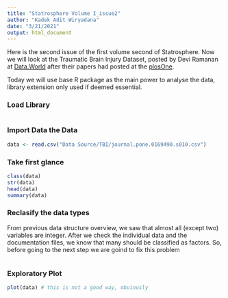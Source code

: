 ```yaml
---
title: "Statrosphere Volume I_issue2"
author: "Kadek Adit Wiryadana"
date: "3/21/2021"
output: html_document
---
```


 Here is the second issue of the first volume second of Statrosphere.
 Now we will look at the Traumatic Brain Injury Dataset, posted by Devi Ramanan at [Data.World](https://data.world/deviramanan2016/traumatic-brain-injury) after their papers had posted at the [plosOne](https://journals.plos.org/plosone/article?id=10.1371/journal.pone.0169490#pone.0169490.s010).

Today we will use base R package as the main power to analyse the data, library extension only used if deemed essential.

### Load Library
```r

```

### Import Data the Data
```r
data <- read.csv("Data Source/TBI/journal.pone.0169490.s010.csv")
```

### Take first glance
```r
class(data)
str(data)
head(data)
summary(data)
```
### Reclasify the data types
From previous data structure overview, we saw that almost all (except two) variables are integer. After we check the individual data and the documentation files, we know that many should be classified as factors. So, before going to the next step we are goind to fix this problem
```r

```


### Exploratory Plot
```r
plot(data) # this is not a good way, obviously

```

